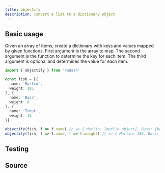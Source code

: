 ```yaml
---
title: objectify
description: Convert a list to a dictionary object
---
```



## Basic usage

Given an array of items, create a dictionary with keys and values mapped by given functions.
First argument is the array to map. The second argument is the function to determine the key
for each item. The third argument is optional and determines the value for each item.

```ts
import { objectify } from 'radash'

const fish = [{
  name: 'Marlin',
  weight: 105
}, {
  name: 'Bass',
  weight: 8
}, {
  name: 'Trout',
  weight: 13
}]

objectify(fish, f => f.name) // => { Marlin: [marlin object], Bass: [bass object], ... }
objectify(fish, f => f.name, f => f.weight) // => { Marlin: 105, Bass: 8, Trout: 13 }
```

## Testing

<TestingLinkAndPreview module="array" func="objectify" />

## Source

<SourceLinkAndPreview module="array" func="objectify" />
